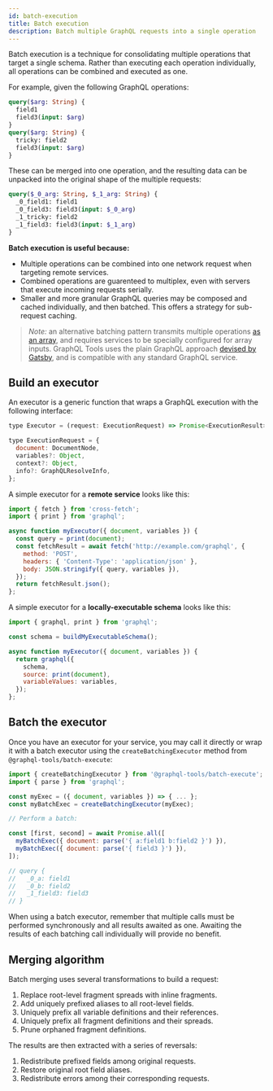 ```yaml
---
id: batch-execution
title: Batch execution
description: Batch multiple GraphQL requests into a single operation
---
```


Batch execution is a technique for consolidating multiple operations that target a single schema. Rather than executing each operation individually, all operations can be combined and executed as one.

For example, given the following GraphQL operations:

```graphql
query($arg: String) {
  field1
  field3(input: $arg)
}
query($arg: String) {
  tricky: field2
  field3(input: $arg)
}
```

These can be merged into one operation, and the resulting data can be unpacked into the original shape of the multiple requests:

```graphql
query($_0_arg: String, $_1_arg: String) {
  _0_field1: field1
  _0_field3: field3(input: $_0_arg)
  _1_tricky: field2
  _1_field3: field3(input: $_1_arg)
}
```

**Batch execution is useful because:**

- Multiple operations can be combined into one network request when targeting remote services.
- Combined operations are guarenteed to multiplex, even with servers that execute incoming requests serially.
- Smaller and more granular GraphQL queries may be composed and cached individually, and then batched. This offers a strategy for sub-request caching.

> _Note:_ an alternative batching pattern transmits multiple operations [as an array](https://www.apollographql.com/blog/apollo-client/performance/batching-client-graphql-queries/#5853), and requires services to be specially configured for array inputs. 
GraphQL Tools uses the plain GraphQL approach [devised by Gatsby](https://github.com/gatsbyjs/gatsby/pull/22347), and is compatible with any standard GraphQL service.

## Build an executor

An executor is a generic function that wraps a GraphQL execution with the following interface:

```js
type Executor = (request: ExecutionRequest) => Promise<ExecutionResult>;

type ExecutionRequest = {
  document: DocumentNode,
  variables?: Object,
  context?: Object,
  info?: GraphQLResolveInfo,
};
```

A simple executor for a **remote service** looks like this:

```js
import { fetch } from 'cross-fetch';
import { print } from 'graphql';

async function myExecutor({ document, variables }) {
  const query = print(document);
  const fetchResult = await fetch('http://example.com/graphql', {
    method: 'POST',
    headers: { 'Content-Type': 'application/json' },
    body: JSON.stringify({ query, variables }),
  });
  return fetchResult.json();
};
```

A simple executor for a **locally-executable schema** looks like this:

```js
import { graphql, print } from 'graphql';

const schema = buildMyExecutableSchema();

async function myExecutor({ document, variables }) {
  return graphql({
    schema,
    source: print(document),
    variableValues: variables,
  });
};
```

## Batch the executor

Once you have an executor for your service, you may call it directly or wrap it with a batch executor using the `createBatchingExecutor` method from `@graphql-tools/batch-execute`:

```js
import { createBatchingExecutor } from '@graphql-tools/batch-execute';
import { parse } from 'graphql';

const myExec = ({ document, variables }) => { ... };
const myBatchExec = createBatchingExecutor(myExec);

// Perform a batch:

const [first, second] = await Promise.all([
  myBatchExec({ document: parse('{ a:field1 b:field2 }') }),
  myBatchExec({ document: parse('{ field3 }') }),
]);

// query {
//   _0_a: field1
//   _0_b: field2
//   _1_field3: field3
// }
```

When using a batch executor, remember that multiple calls must be performed synchronously and all results awaited as one. Awaiting the results of each batching call individually will provide no benefit.

## Merging algorithm

Batch merging uses several transformations to build a request:

1. Replace root-level fragment spreads with inline fragments.
2. Add uniquely prefixed aliases to all root-level fields.
3. Uniquely prefix all variable definitions and their references.
4. Uniquely prefix all fragment definitions and their spreads.
5. Prune orphaned fragment definitions.

The results are then extracted with a series of reversals:

1. Redistribute prefixed fields among original requests.
2. Restore original root field aliases.
3. Redistribute errors among their corresponding requests.
